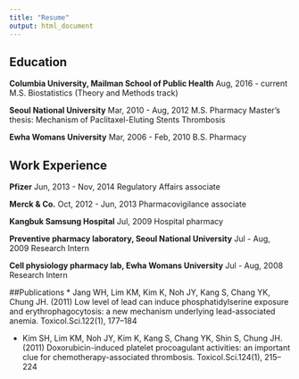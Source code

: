 ```yaml
---
title: "Resume"
output: html_document
---
```


## Education

**Columbia University, Mailman School of Public Health**
Aug, 2016 - current
M.S. Biostatistics (Theory and Methods track)

**Seoul National University**
Mar, 2010 - Aug, 2012
M.S. Pharmacy
Master's thesis: Mechanism of Paclitaxel-Eluting Stents Thrombosis

**Ewha Womans University**
Mar, 2006 - Feb, 2010
B.S. Pharmacy

## Work Experience

**Pfizer**
Jun, 2013 - Nov, 2014
Regulatory Affairs associate

**Merck & Co.**
Oct, 2012 - Jun, 2013
Pharmacovigilance associate

**Kangbuk Samsung Hospital**
Jul, 2009
Hospital pharmacy

**Preventive pharmacy laboratory, Seoul National University**
Jul - Aug, 2009
Research Intern

**Cell physiology pharmacy lab, Ewha Womans University**
Jul - Aug, 2008
Research Intern

##Publications
*	Jang WH, Lim KM, Kim K, Noh JY, Kang S, Chang YK, Chung JH. (2011) Low level of lead can induce phosphatidylserine exposure and erythrophagocytosis: a new mechanism underlying lead-associated anemia. Toxicol.Sci.122(1), 177–184

* Kim SH, Lim KM, Noh JY, Kim K, Kang S, Chang YK, Shin S, Chung JH. (2011) Doxorubicin-induced platelet procoagulant activities: an important clue for chemotherapy-associated thrombosis. Toxicol.Sci.124(1), 215–224	